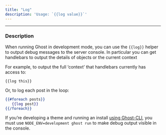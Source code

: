 ```yaml
---
title: "Log"
description: 'Usage: `{{log value}}`'
---
```


***

### Description

When running Ghost in development mode, you can use the `{{log}}` helper to output debug messages to the server console. In particular you can get handlebars to output the details of objects or the current context

For example, to output the full ‘context’ that handlebars currently has access to:

`{{log this}}`

Or, to log each post in the loop:

```handlebars
{{#foreach posts}}
   {{log post}}
{{/foreach}}
```

If you’re developing a theme and running an install [using Ghost-CLI](/docs/install/local/), you must use `NODE_ENV=development ghost run` to make debug output visible in the console.